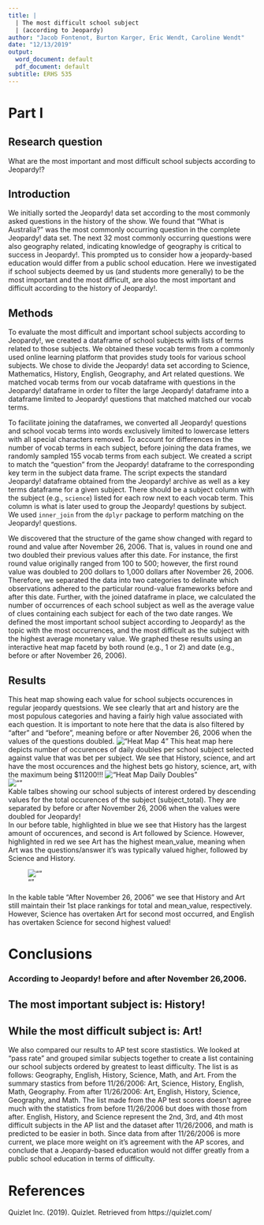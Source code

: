 ```yaml
---
title: |
  | The most difficult school subject
  | (according to Jeopardy)
author: "Jacob Fontenot, Burton Karger, Eric Wendt, Caroline Wendt"
date: "12/13/2019"
output:
  word_document: default
  pdf_document: default
subtitle: ERHS 535
---
```

# Part I

## Research question 

What are the most important and most difficult school subjects according to Jeopardy!?

## Introduction

We initially sorted the Jeopardy! data set according to the most commonly asked questions in the history of the show. We found that "What is Australia?" was the most commonly occurring question in the complete Jeopardy! data set. The next 32 most commonly occurring questions were also geography related, indicating knowledge of geography is critical to success in Jeopardy!. This prompted us to consider how a jeopardy-based education would differ from a public school education. Here we investigated if school subjects deemed by us (and students more generally) to be the most important and the most difficult, are also the most important and difficult according to the history of Jeopardy!.

## Methods

To evaluate the most difficult and important school subjects according to Jeopardy!, we created a dataframe of school subjects with lists of terms related to those subjects. We obtained these vocab terms from a commonly used online learning platform that provides study tools for various school subjects. We chose to divide the Jeopardy! data set according to Science, Mathematics, History, English, Geography, and Art related questions. We matched vocab terms from our vocab dataframe with questions in the Jeopardy! dataframe in order to filter the large Jeopardy! dataframe into a dataframe limited to Jeopardy! questions that matched matched our vocab terms.

To facilitate joining the dataframes, we converted all Jeopardy! questions and school vocab terms into words exclusively limited to lowercase letters with all special characters removed. To account for differences in the number of vocab terms in each subject, before joining the data frames, we randomly sampled 155 vocab terms from each subject. We created a script to match the "question" from the Jeopardy! dataframe to the corresponding key term in the subject data frame. The script expects the standard Jeopardy! dataframe obtained from the Jeopardy! archive as well as a key terms dataframe for a given subject. There should be a subject column with the subject (e.g., `science`) listed for each row next to each vocab term. This column is what is later used to group the Jeopardy! questions by subject. We used `inner_join` from the `dplyr` package to perform matching on the Jeopardy! questions.

We discovered that the structure of the game show changed with regard to round and value after November 26, 2006. That is, values in round one and two doubled their previous values after this date. For instance, the first round value originally ranged from 100 to 500; however, the first round value was doubled to 200 dollars to 1,000 dollars after November 26, 2006. Therefore, we separated the data into two categories to delinate which observations adhered to the particular round-value frameworks before and after this date. Further, with the joined dataframe in place, we calculated the number of occurrences of each school subject as well as the average value of clues containing each subject for each of the two date ranges. We defined the most important school subject according to Jeopardy! as the topic with the most occurrences, and the most difficult as the subject with the highest average monetary value. We graphed these results using an interactive heat map facetd by both round (e.g., 1 or 2) and date (e.g., before or after November 26, 2006).
  
## Results  

This heat map showing each value for school subjects occurences in regular jeopardy questsions. We see clearly that art and history are the most populous categories and having a fairly high value associated with each question. It is important to note here that the data is also filtered by "after" and "before", meaning before or after November 26, 2006 when the values of the questions doubled.
!["Heat Map 4"](../../jbec_jeop/graphs/hmap_4.png)
\newpage
This heat map here depicts number of occurences of daily doubles per school subject selected against value that was bet per subject. We see that History, science, and art have the most occurences and the highest bets go history, science, art, with the maximum being $11200!!!
!["Heat Map Daily Doubles"](../../jbec_jeop/graphs/hmap_dd.png)  
\newpage
![""](../../jbec_jeop/graphs/before_november_20_2001.png)  
Kable talbes showing our school subjects of interest ordered by descending values for the total occurences of the subject (subject_total). They are separated by before or after November 26, 2006 when the values were doubled for Jeopardy!  
In our before table, highlighted in blue we see that History has the largest amount of occurences, and second is Art followed by Science. However, highlighted in red we see Art has the highest mean_value, meaning when Art was the questions/answer it's was typically valued higher, followed by Science and History.  

\newpage 
![""](../../jbec_jeop/graphs/after_november_20_2001.png)  

In the kable table "After November 26, 2006" we see that History and Art still maintain their 1st place rankings for total and mean_value, respectively. However, Science has overtaken Art for second most occurred, and English has overtaken Science for second highest valued!

\newpage

# Conclusions

### According to Jeopardy! before and after November 26,2006.  
## The most important subject is: History!  
## While the most difficult subject is: Art!

We also compared our results to AP test score stastistics. We looked at "pass rate" and grouped similar subjects together to create a list containing our school subjects ordered by greatest to least difficulty. The list is as follows: Geography, English, History, Science, Math, and Art. From the summary stastics from before 11/26/2006: Art, Science, History, English, Math, Geography. From after 11/26/2006: Art, English, History, Science, Geography, and Math. The list made from the AP test scores doesn't agree much with the statistics from before 11/26/2006 but does with those from after. English, History, and Science represent the 2nd, 3rd, and 4th most difficult subjects in the AP list and the dataset after 11/26/2006, and math is predicted to be easier in both. Since data from after 11/26/2006 is more current, we place more weight on it's agreement with the AP scores, and conclude that a Jeopardy-based education would not differ greatly from a public school education in terms of difficulty. 


# References

Quizlet Inc. (2019). Quizlet. Retrieved from https://quizlet.com/

